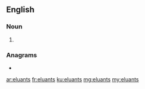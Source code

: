 {{also|éluants}}
==English==

===Noun===
{{head|en|noun plural form}}

# {{plural of|eluant|lang=en}}

===Anagrams===
* {{l|en|lunates}}

[[ar:eluants]]
[[fr:eluants]]
[[ku:eluants]]
[[mg:eluants]]
[[my:eluants]]